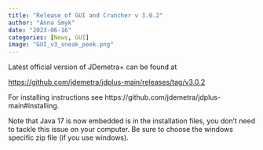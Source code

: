 ```yaml
---
title: "Release of GUI and Cruncher v 3.0.2"
author: "Anna Smyk"
date: "2023-06-16"
categories: [News, GUI]
image: "GUI_v3_sneak_peek.png"
---
```


Latest official version of JDemetra+ can be found at

[https://github.com/jdemetra/jdplus-main/releases/tag/v3.0.2](https://github.com/jdemetra/jdplus-main/releases/tag/v3.0.2)

For installing instructions see https://github.com/jdemetra/jdplus-main#installing.

Note that Java 17 is now embedded is in the installation files, you don't need to tackle this issue on your computer. Be sure to choose the windows specific zip file (if you use windows).
